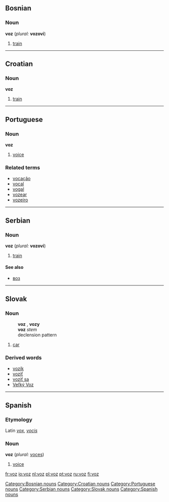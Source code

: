 ==Bosnian==
===Noun===
'''voz''' {{m}} (''plural:'' '''vozovi''')
#[[train]]


----

==Croatian==
===Noun===
'''voz''' {{m}}

#[[train]]


----

==Portuguese==
===Noun===
'''voz''' {{f}}

# [[voice]]

===Related terms===
*[[vocação]]
*[[vocal]]
*[[vogal]]
*[[vozear]]
*[[vozeiro]]


----

==Serbian==
===Noun===
'''voz''' {{m}} (''plural:'' '''vozovi''')
#[[train]]
====See also====
*[[воз]]


----

==Slovak==
===Noun===
:'''voz''' {{m}}, '''vozy''' {{p}}
:'''voz''' ''stem''
:declension pattern {{dub}}
# [[car]]
===Derived words===
*[[vozík]]
*[[voziť]]
*[[voziť sa]]
*[[Veľký Voz]]


----

==Spanish==
===Etymology===
Latin ''[[vox]]'', ''[[vocis]]''

===Noun===
'''voz''' {{f}} (''plural:'' [[voces]])

#[[voice]]

[[Category:Bosnian nouns]]
[[Category:Croatian nouns]]
[[Category:Portuguese nouns]]
[[Category:Serbian nouns]]
[[Category:Slovak nouns]]
[[Category:Spanish nouns]]

[[fr:voz]]
[[io:voz]]
[[nl:voz]]
[[pl:voz]]
[[pt:voz]]
[[ru:voz]]
[[fi:voz]]